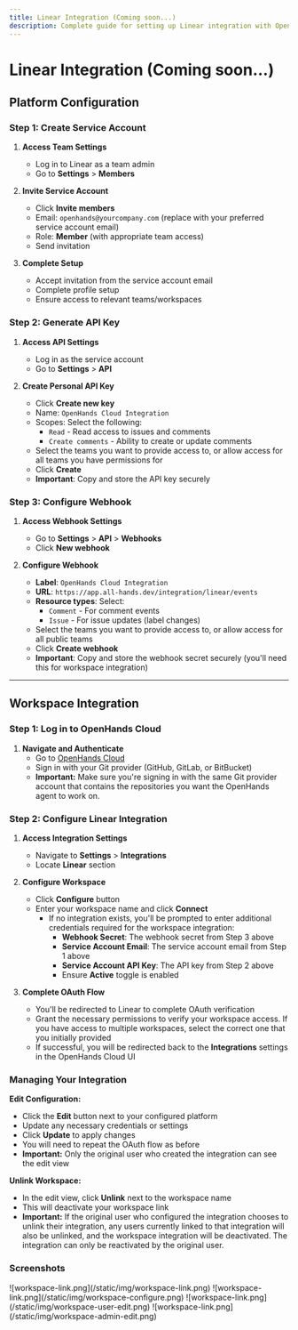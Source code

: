 ```yaml
---
title: Linear Integration (Coming soon...)
description: Complete guide for setting up Linear integration with OpenHands Cloud, including service account creation, API key generation, webhook configuration, and workspace integration setup.
---
```


# Linear Integration (Coming soon...)

## Platform Configuration

### Step 1: Create Service Account

1. **Access Team Settings**
   - Log in to Linear as a team admin
   - Go to **Settings** > **Members**

2. **Invite Service Account**
   - Click **Invite members**
   - Email: `openhands@yourcompany.com` (replace with your preferred service account email)
   - Role: **Member** (with appropriate team access)
   - Send invitation

3. **Complete Setup**
   - Accept invitation from the service account email
   - Complete profile setup
   - Ensure access to relevant teams/workspaces

### Step 2: Generate API Key

1. **Access API Settings**
   - Log in as the service account
   - Go to **Settings** > **API**

2. **Create Personal API Key**
   - Click **Create new key**
   - Name: `OpenHands Cloud Integration`
   - Scopes: Select the following:
     - `Read` - Read access to issues and comments
     - `Create comments` - Ability to create or update comments
   - Select the teams you want to provide access to, or allow access for all teams you have permissions for
   - Click **Create**
   - **Important**: Copy and store the API key securely

### Step 3: Configure Webhook

1. **Access Webhook Settings**
   - Go to **Settings** > **API** > **Webhooks**
   - Click **New webhook**

2. **Configure Webhook**
   - **Label**: `OpenHands Cloud Integration`
   - **URL**: `https://app.all-hands.dev/integration/linear/events`
   - **Resource types**: Select:
     - `Comment` - For comment events
     - `Issue` - For issue updates (label changes)
   - Select the teams you want to provide access to, or allow access for all public teams
   - Click **Create webhook**
   - **Important**: Copy and store the webhook secret securely (you'll need this for workspace integration)

---

## Workspace Integration

### Step 1: Log in to OpenHands Cloud

1. **Navigate and Authenticate**
   - Go to [OpenHands Cloud](https://app.all-hands.dev/)
   - Sign in with your Git provider (GitHub, GitLab, or BitBucket)
   - **Important:** Make sure you're signing in with the same Git provider account that contains the repositories you want the OpenHands agent to work on.

### Step 2: Configure Linear Integration

1. **Access Integration Settings**
   - Navigate to **Settings** > **Integrations**
   - Locate **Linear** section

2. **Configure Workspace**
   - Click **Configure** button
   - Enter your workspace name and click **Connect**
      - If no integration exists, you'll be prompted to enter additional credentials required for the workspace integration:
         - **Webhook Secret**: The webhook secret from Step 3 above
         - **Service Account Email**: The service account email from Step 1 above
         - **Service Account API Key**: The API key from Step 2 above
         - Ensure **Active** toggle is enabled

3. **Complete OAuth Flow**
   - You'll be redirected to Linear to complete OAuth verification
   - Grant the necessary permissions to verify your workspace access. If you have access to multiple workspaces, select the correct one that you initially provided
   - If successful, you will be redirected back to the **Integrations** settings in the OpenHands Cloud UI

### Managing Your Integration

**Edit Configuration:**
- Click the **Edit** button next to your configured platform
- Update any necessary credentials or settings
- Click **Update** to apply changes
- You will need to repeat the OAuth flow as before
- **Important:** Only the original user who created the integration can see the edit view

**Unlink Workspace:**
- In the edit view, click **Unlink** next to the workspace name
- This will deactivate your workspace link
- **Important:** If the original user who configured the integration chooses to unlink their integration, any users currently linked to that integration will also be unlinked, and the workspace integration will be deactivated. The integration can only be reactivated by the original user.

### Screenshots

<AccordionGroup>
<Accordion title="Workspace link flow">
![workspace-link.png](/static/img/workspace-link.png)
</Accordion>

<Accordion title="Workspace Configure flow">
![workspace-link.png](/static/img/workspace-configure.png)
</Accordion>

<Accordion title="Edit view as a user">
![workspace-link.png](/static/img/workspace-user-edit.png)
</Accordion>

<Accordion title="Edit view as the workspace creator">
![workspace-link.png](/static/img/workspace-admin-edit.png)
</Accordion>
</AccordionGroup>
